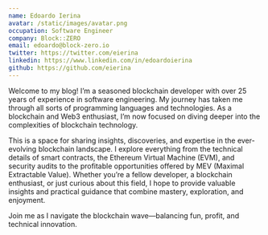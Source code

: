 ```yaml
---
name: Edoardo Ierina
avatar: /static/images/avatar.png
occupation: Software Engineer
company: Block::ZERO
email: edoardo@block-zero.io
twitter: https://twitter.com/eierina
linkedin: https://www.linkedin.com/in/edoardoierina
github: https://github.com/eierina
---
```


Welcome to my blog! I’m a seasoned blockchain developer with over 25 years of experience in software engineering. My journey has taken me through all sorts of programming languages and technologies. As a blockchain and Web3 enthusiast, I’m now focused on diving deeper into the complexities of blockchain technology.

This is a space for sharing insights, discoveries, and expertise in the ever-evolving blockchain landscape. I explore everything from the technical details of smart contracts, the Ethereum Virtual Machine (EVM), and security audits to the profitable opportunities offered by MEV (Maximal Extractable Value). Whether you’re a fellow developer, a blockchain enthusiast, or just curious about this field, I hope to provide valuable insights and practical guidance that combine mastery, exploration, and enjoyment.

Join me as I navigate the blockchain wave—balancing fun, profit, and technical innovation.
